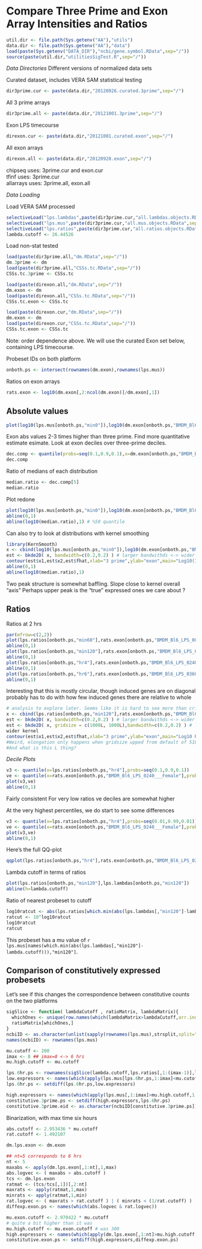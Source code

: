 Compare Three Prime and Exon Array Intensities and Ratios
==========================================================

```r
util.dir <- file.path(Sys.getenv("AA"),"utils")
data.dir <- file.path(Sys.getenv("AA"),"data") 
load(paste(Sys.getenv("DATA_DIR"),"ncbi/gene.symbol.RData",sep="/"))
source(paste(util.dir,"utilitiesSigTest.R",sep="/"))
```

*Data Directories* Different versions of normalized data sets 

Curated dataset, includes VERA SAM statistical testing
```r
dir3prime.cur <- paste(data.dir,"20120926.curated.3prime",sep="/")
```
All 3 prime arrays
```r
dir3prime.all <- paste(data.dir,"20121001.3prime",sep="/")
```

Exon LPS timecourse
```r
direxon.cur <- paste(data.dir,"20121001.curated.exon",sep="/")
```

All exon arrays
```r
direxon.all <- paste(data.dir,"20120928.exon",sep="/")
```

chipseq uses: 3prime.cur and exon.cur  
tfinf uses: 3prime.cur  
allarrays uses: 3prime.all, exon.all  

*Data Loading*

Load VERA SAM processed

```r
selectiveLoad("lps.lambdas",paste(dir3prime.cur,"all.lambdas.objects.RData",sep="/"))
selectiveLoad("lps.mus",paste(dir3prime.cur,"all.mus.objects.RData",sep="/"))
selectiveLoad("lps.ratios",paste(dir3prime.cur,"all.ratios.objects.RData",sep="/"))
lambda.cutoff <- 26.44526
```

Load non-stat tested
```r
load(paste(dir3prime.all,"dm.RData",sep="/"))
dm.3prime <- dm
load(paste(dir3prime.all,"CSSs.tc.RData",sep="/"))
CSSs.tc.3prime <- CSSs.tc

load(paste(direxon.all,"dm.RData",sep="/"))
dm.exon <- dm
load(paste(direxon.all,"CSSs.tc.RData",sep="/"))
CSSs.tc.exon <- CSSs.tc

load(paste(direxon.cur,"dm.RData",sep="/"))
dm.exon <- dm
load(paste(direxon.cur,"CSSs.tc.RData",sep="/"))
CSSs.tc.exon <- CSSs.tc
```
Note: order dependence above. We will use the curated Exon set below, containing LPS timecourse.

Probeset IDs on both platform
```r
onboth.ps <- intersect(rownames(dm.exon),rownames(lps.mus))
```

Ratios on exon arrays
```r
rats.exon <- log10(dm.exon[,2:ncol(dm.exon)]/dm.exon[,1])
```

Absolute values
---------------

```r
plot(log10(lps.mus[onboth.ps,"min0"]),log10(dm.exon[onboth.ps,"BMDM_Bl6_LPS_0000___Female"]),xlab="3 prime",ylab="exon",main="Log10(Intensity), T=0")
```

Exon abs values 2-3 times higher than three prime.  Find more quantitative estimate esimate. Look at exon deciles over three-prime deciles. 
```r
dec.comp <- quantile(probs=seq(0.1,0.9,0.1),x=dm.exon[onboth.ps,"BMDM_Bl6_LPS_0000___Female"])/quantile(probs=seq(0.1,0.9,0.1),x=lps.mus[onboth.ps,"min0"])
dec.comp
```

Ratio of medians of each distribution
```r
median.ratio <- dec.comp[5]
median.ratio
```

Plot redone
```r
plot(log10(lps.mus[onboth.ps,"min0"]),log10(dm.exon[onboth.ps,"BMDM_Bl6_LPS_0000___Female"]),xlab="3 prime",ylab="exon",main="Log10(Intensity), T=0")
abline(0,1)
abline(log10(median.ratio),1) # %50 quantile
```

Can also try to look at distributions with kernel smoothing
```r
library(KernSmooth)
x <- cbind(log10(lps.mus[onboth.ps,"min0"]),log10(dm.exon[onboth.ps,"BMDM_Bl6_LPS_0000___Female"]))
est <- bkde2D( x, bandwidth=c(0.2,0.2) ) # larger bandwithds <-> wider kernel
contour(est$x1,est$x2,est$fhat,xlab="3 prime",ylab="exon",main="Log10(Intensity), T=0")
abline(0,1)
abline(log10(median.ratio),1)
```

Two peak structure is somewhat baffling. Slope close to kernel overall "axis"
Perhaps upper peak is the "true" expressed ones we care about ?


Ratios
------
Ratios at 2 hrs
```r
par(mfrow=c(2,2))
plot(lps.ratios[onboth.ps,"min60"],rats.exon[onboth.ps,"BMDM_Bl6_LPS_0060___Female"],xlab="3 prime",ylab="exon",main="Log10 Ratios, T=1 hr")
abline(0,1)
plot(lps.ratios[onboth.ps,"min120"],rats.exon[onboth.ps,"BMDM_Bl6_LPS_0120___Female"], xlab="3 prime",ylab="exon",main="Log10 Ratios, T=2 hr")
abline(0,1)
plot(lps.ratios[onboth.ps,"hr4"],rats.exon[onboth.ps,"BMDM_Bl6_LPS_0240___Female"],xlab="3 prime",ylab="exon",main="Log10 Ratios, T=4 hr")
abline(0,1)
plot(lps.ratios[onboth.ps,"hr6"],rats.exon[onboth.ps,"BMDM_Bl6_LPS_0360___Female"],xlab="3 prime",ylab="exon",main="Log10 Ratios, T=6 hr")
abline(0,1)
```


Interesting that this is mostly circular, though induced genes are on diagonal
probably has to do with how few induced genes there are relative to whole

```r
# analysis to explore later. Seems like it is hard to see more than cricular contours 
x <- cbind(lps.ratios[onboth.ps,"min120"],rats.exon[onboth.ps,"BMDM_Bl6_LPS_0120___Female"])
est <- bkde2D( x, bandwidth=c(0.2,0.2) ) # larger bandwithds <-> wider kernel
est <- bkde2D( x, gridsize = c(1000L, 1000L),bandwidth=c(0.2,0.2) ) # larger bandwithds <-> 
wider kernel
contour(est$x1,est$x2,est$fhat,xlab="3 prime",ylab="exon",main="Log10 Ratios, T=240",nlevels=50)
#Weird, elongation only happens when gridsize upped from default of 51L to 500L or more 
#And what is this L thing?
```

*Decile Plots*

```r
v3 <- quantile(x=lps.ratios[onboth.ps,"hr4"],probs=seq(0.1,0.9,0.1))
ve <- quantile(x=rats.exon[onboth.ps,"BMDM_Bl6_LPS_0240___Female"],probs=seq(0.1,0.9,0.1))
plot(v3,ve)
abline(0,1)
```

Fairly consistent
For very low ratios ve deciles are somewhat higher


At the very highest percentiles, we do start to see some differences
```r
v3 <- quantile(x=lps.ratios[onboth.ps,"hr4"],probs=seq(0.01,0.99,0.01))
ve <- quantile(x=rats.exon[onboth.ps,"BMDM_Bl6_LPS_0240___Female"],probs=seq(0.01,0.99,0.01))
plot(v3,ve)
abline(0,1)
```

Here's the full QQ-plot
```r
qqplot(lps.ratios[onboth.ps,"hr4"],rats.exon[onboth.ps,"BMDM_Bl6_LPS_0240___Female"])
```

Lambda cutoff in terms of ratios

```r
plot(lps.ratios[onboth.ps,"min120"],lps.lambdas[onboth.ps,"min120"])
abline(h=lambda.cutoff)
```

Ratio of nearest probeset to cutoff
```r
log10ratcut <- abs(lps.ratios[which.min(abs(lps.lambdas[,"min120"]-lambda.cutoff)),"min120"])
ratcut <- 10^log10ratcut
log10ratcut
ratcut
```
This probeset has a mu value of ```r lps.mus[names(which.min(abs(lps.lambdas[,"min120"]-lambda.cutoff))),"min120"]```.

Comparison of constitutively expressed probesets
-----------------------------------------------

Let's see if this changes the correspondence between constitutive counts on the two platforms

```r
sigSlice <- function( lambdaCutoff , ratioMatrix, lambdaMatrix){
  whichOnes <- unique(row.names(which(lambdaMatrix>lambdaCutoff,arr.ind=TRUE)))
  ratioMatrix[whichOnes,]  
}
ncbiID <- as.character(unlist(sapply(rownames(lps.mus),strsplit,split="_at")))
names(ncbiID) <- rownames(lps.mus)
```

```r
mu.cutoff <- 200 
imax <- 8 ## imax=8 <-> 6 hrs 
mu.high.cutoff <- mu.cutoff

lps.6hr.ps <- rownames(sigSlice(lambda.cutoff,lps.ratios[,1:(imax-1)],lps.lambdas[,1:(imax-1)]))
low.expressors <- names(which(apply(lps.mus[lps.6hr.ps,1:imax]<mu.cutoff,1,sum)==imax))
lps.6hr.ps <- setdiff(lps.6hr.ps,low.expressors)

high.expressors <- names(which(apply(lps.mus[,1:imax]>mu.high.cutoff,1,sum)==imax))
constitutive.3prime.ps <- setdiff(high.expressors,lps.6hr.ps)
constitutive.3prime.eid <- as.character(ncbiID[constitutive.3prime.ps])
```

Binarization, with max time six hours
```r
abs.cutoff <- 2.953436 * mu.cutoff
rat.cutoff <- 1.492107

dm.lps.exon <- dm.exon

## nt=5 corresponds to 6 hrs
nt <- 5
maxabs <- apply(dm.lps.exon[,1:nt],1,max)
abs.logvec <- ( maxabs > abs.cutoff )
tcs <- dm.lps.exon
ratmat <- (tcs/tcs[,1])[,2:nt]
maxrats <- apply(ratmat,1,max)
minrats <- apply(ratmat,1,min)
rat.logvec <- ( maxrats > rat.cutoff ) | ( minrats < (1/rat.cutoff) )
diffexp.exon.ps <- names(which(abs.logvec & rat.logvec))
```

```r
mu.exon.cutoff <- 2.970422 * mu.cutoff 
# quite a bit higher than it was
mu.high.cutoff <- mu.exon.cutoff # was 300
high.expressors <- names(which(apply(dm.lps.exon[,1:nt]>mu.high.cutoff,1,sum)==nt))
constitutive.exon.ps <- setdiff(high.expressors,diffexp.exon.ps)
```
